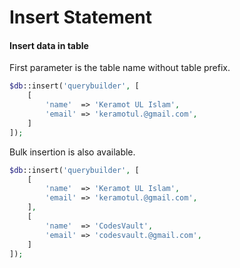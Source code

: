 # Insert Statement

#### Insert data in table

First parameter is the table name without table prefix.
``` php
$db::insert('querybuilder', [
    [
        'name'	=> 'Keramot UL Islam',
        'email' => 'keramotul.@gmail.com',
    ]
]);
```

Bulk insertion is also available.
``` php
$db::insert('querybuilder', [
    [
        'name'	=> 'Keramot UL Islam',
        'email' => 'keramotul.@gmail.com',
    ],
	[
        'name'	=> 'CodesVault',
        'email' => 'codesvault.@gmail.com',
    ]
]);
```
